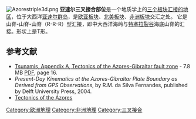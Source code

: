 [[File:Azorestriple3d.png|thumb]]
{{coord|39.44|-29.83|display=title}}
'''亚速尔三叉接合部位'''是一个地质学上的[[三叉汇接区|三个板块汇接的地区]]，位于大西洋[[亚速尔群岛|亚速尔群岛]]，是[[欧亚板块|欧亚板块]]、[[北美板块|北美板块]]、[[非洲板块|非洲板块]]交汇之处。 它是山脊-山脊-山脊（R-R-R）型汇接，即中大西洋海岭与[[特塞拉裂谷|特塞拉裂谷]]海底山脊的汇接。形状上是T形。 
==参考文献==
*[http://webarchive.nationalarchives.gov.uk/20130123162956/http://archive.defra.gov.uk/environment/flooding/documents/risk/tsunami06.pdf Tsunamis, Appendix A, Tectonics of the Azores-Gibraltar fault zone] - 7.8 MB [[PDF|PDF]], page 16.
* ''Present-Day Kinematics at the Azores-Gibraltar Plate Boundary as Derived from GPS Observations'', by R.M. da Silva Fernandes, published by Delft University Press, 2004.
* [https://web.archive.org/web/20080616091018/http://volcano.und.edu/vwdocs/volc_images/africa/azores/tectonics.html Tectonics of the Azores]
[[Category:欧洲地理|Category:欧洲地理]]
[[Category:非洲地理|Category:非洲地理]]
[[Category:三叉接合|Category:三叉接合]]
{{tectonics-stub}}